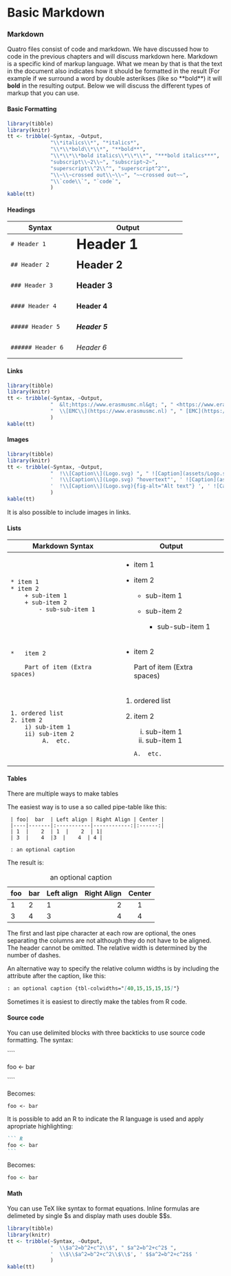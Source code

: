 # Basic Markdown

### Markdown

Quatro files consist of code and markdown. We have discussed how to code in the previous chapters and will discuss markdown here. Markdown is a specific kind of markup language. What we mean by that is that the text in the document also indicates how it should be formatted in the result (For example if we surround a word by double asterikses (like so \*\*bold\*\*) it will **bold** in the resulting output. Below we will discuss the different types of markup that you can use.

#### Basic Formatting

```r
library(tibble)
library(knitr)
tt <- tribble(~Syntax, ~Output,
              "\\*italics\\*", "*italics*",
              "\\*\\*bold\\*\\*", "**bold**",
              "\\*\\*\\*bold italics\\*\\*\\*", "***bold italics***",
              "subscript\\~2\\~", "subscript~2~",
              "superscript\\^2\\^", "superscript^2^",
              "\\~\\~crossed out\\~\\~", "~~crossed out~~",
              "\\`code\\`", "`code`",
              )
kable(tt)

```

#### Headings

+---------------------+-----------------------------------+
| Syntax              | Output                            |
+=====================+===================================+
|     # Header 1      | # Header 1 {.heading-output}      |
+---------------------+-----------------------------------+
|     ## Header 2     | ## Header 2 {.heading-output}     |
+---------------------+-----------------------------------+
|     ### Header 3    | ### Header 3 {.heading-output}    |
+---------------------+-----------------------------------+
|     #### Header 4   | #### Header 4 {.heading-output}   |
+---------------------+-----------------------------------+
|     ##### Header 5  | ##### Header 5 {.heading-output}  |
+---------------------+-----------------------------------+
|     ###### Header 6 | ###### Header 6 {.heading-output} |
+---------------------+-----------------------------------+

```{=html}
<style type="text/css">
.heading-output {
  border-bottom: none;
  margin-top: 0;
  margin-bottom: 0;
}
</style>
```

#### Links

```r
library(tibble)
library(knitr)
tt <- tribble(~Syntax, ~Output,
              "  &lt;https://www.erasmusmc.nl&gt; ", " <https://www.erasmusmc.nl>",
              "  \\[EMC\\](https://www.erasmusmc.nl) ", " [EMC](https://www.erasmusmc.nl)"
              )
kable(tt)

```

#### Images

```r
library(tibble)
library(knitr)
tt <- tribble(~Syntax, ~Output,
              "  !\\[Caption\\](Logo.svg) ", " ![Caption](assets/Logo.svg) ",
              '  !\\[Caption\\](Logo.svg) "hovertext"', ' ![Caption](assets/Logo.svg "hovertext") ',
              '  !\\[Caption\\](Logo.svg){fig-alt="Alt text"} ', ' ![Caption](assets/Logo.svg){fig-alt="Alt text"} '
              )
kable(tt)

```

It is also possible to include images in links.

#### Lists


+----------------------------------------+-------------------------------------+
| Markdown Syntax                        | Output                              |
+========================================+=====================================+
|     * item 1                           | -   item 1                          |
|     * item 2                           | -   item 2                          |
|         + sub-item 1                   |                                     |
|         + sub-item 2                   |     -   sub-item 1                  |
|             - sub-sub-item 1           |                                     |
|                                        |     -   sub-item 2                  |
|                                        |                                     |
|                                        |         -   sub-sub-item 1          |
+----------------------------------------+-------------------------------------+
|     *   item 2                         | -   item 2                          |
|                                        |                                     |
|         Part of item (Extra spaces)    |     Part of item (Extra spaces)     |
+----------------------------------------+-------------------------------------+
|     1. ordered list                    | 1.  ordered list                    |
|     2. item 2                          |                                     |
|         i) sub-item 1                  | 2.  item 2                          |
|         ii) sub-item 2                 |                                     |
|              A.  etc.                  |     i)  sub-item 1                  |
|                                        |     ii)  sub-item 1                 |
|                                        |                                     |
|                                        |         A.  etc.                    |
+----------------------------------------+-------------------------------------+


#### Tables

There are multiple ways to make tables

The easiest way is to use a so called pipe-table like this:

     | foo|  bar  | Left align | Right Align | Center |
     |----|-------|:-----------|------------:|:------:|
     | 1  |    2  | 1  |    2  | 1|  
     | 3  |    4  |3  |    4  | 4 |
     
     : an optional caption

The result is:


| foo|  bar  | Left align | Right Align | Center |
|-----|-------|:-----------|------------:|:------:|
| 1  |    2  | 1  |    2  | 1|  
| 3  |    4  |3  |    4  | 4 |

: an optional caption

The first and last pipe character at each row are optional, the ones separating the columns are not although they do not have to be aligned. The header cannot be omitted. The relative width is determined by the number of dashes.

An alternative way to specify the relative column widths is by including the attribute after the caption, like this:
```` markdown
: an optional caption {tbl-colwidths="[40,15,15,15,15]"} 
````


Sometimes it is easiest to directly make the tables from R code.

#### Source code

You can use delimited blocks with three backticks to use source code formatting. The syntax:


\`\`\`\`

foo <- bar

\`\`\`\`


Becomes:


````
foo <- bar
````


It is possible to add an R to indicate the R language is used and apply apropriate highlighting:

```` markdown
``` R
foo <- bar
```
````


Becomes:


``` R
foo <- bar
```

#### Math

You can use TeX like syntax to format equations. Inline formulas are delimeted by single \$s and display math uses double \$\$s.


```r
library(tibble)
library(knitr)
tt <- tribble(~Syntax, ~Output,
              "  \\$a^2=b^2+c^2\\$", " $a^2=b^2+c^2$ ",
              '  \\$\\$a^2=b^2+c^2\\$\\$', ' $$a^2=b^2+c^2$$ '
              )
kable(tt)

```


